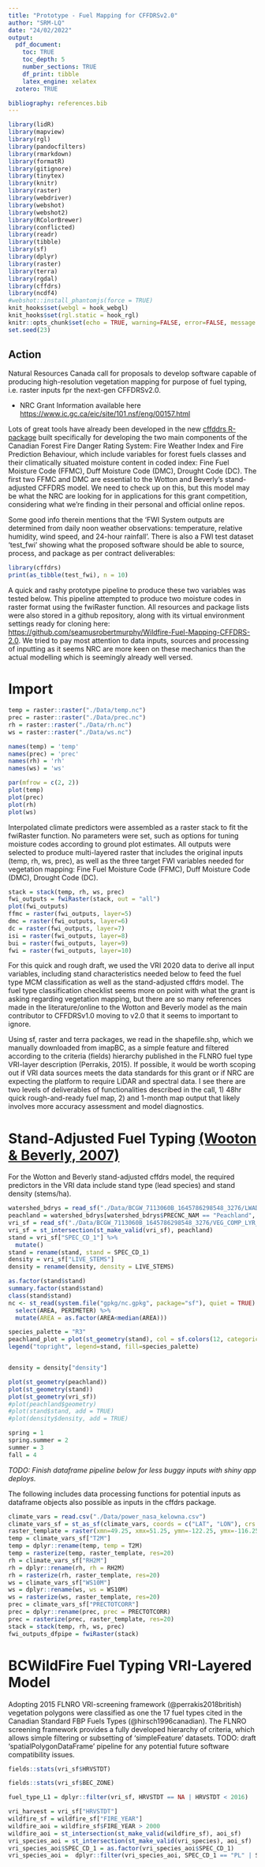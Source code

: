 ```yaml
---
title: "Prototype - Fuel Mapping for CFFDRSv2.0"
author: "SRM-LQ"
date: "24/02/2022"
output: 
  pdf_document:
    toc: TRUE
    toc_depth: 5
    number_sections: TRUE
    df_print: tibble
    latex_engine: xelatex
  zotero: TRUE

bibliography: references.bib
---
```


```r
library(lidR)
library(mapview)
library(rgl)
library(pandocfilters)
library(rmarkdown)
library(formatR)
library(gitignore)
library(tinytex)
library(knitr)
library(raster)
library(webdriver)
library(webshot)
library(webshot2)
library(RColorBrewer)
library(conflicted)
library(readr)
library(tibble)
library(sf)
library(dplyr)
library(raster)
library(terra)
library(rgdal)
library(cffdrs)
library(ncdf4)
#webshot::install_phantomjs(force = TRUE)
knit_hooks$set(webgl = hook_webgl)
knit_hooks$set(rgl.static = hook_rgl)
knitr::opts_chunk$set(echo = TRUE, warning=FALSE, error=FALSE, message = FALSE)
set.seed(23)
```

## Action {.unnumbered}

Natural Resources Canada call for proposals to develop software capable of producing high-resolution vegetation mapping for purpose of fuel typing, i.e. raster inputs fpr the next-gen CFFDRSv2.0.

-   NRC Grant Information available here <https://www.ic.gc.ca/eic/site/101.nsf/eng/00157.html>

Lots of great tools have already been developed in the new [cffddrs R-package](https://cran.r-project.org/web/packages/cffdrs/cffdrs.pdf) built specifically for developing the two main components of the Canadian Forest Fire Danger Rating System: Fire Weather Index and Fire Prediction Behaviour, which include variables for forest fuels classes and their climatically situated moisture content in coded index: Fine Fuel Moisture Code (FFMC), Duff Moisture Code (DMC), Drought Code (DC). The first two FFMC and DMC are essential to the Wotton and Beverly's stand-adjusted CFFDRS model. We need to check up on this, but this model may be what the NRC are looking for in applications for this grant competition, considering what we're finding in their personal and official online repos.

Some good info therein mentions that the 'FWI System outputs are determined from daily noon weather observations: temperature, relative humidity, wind speed, and 24-hour rainfall'. There is also a FWI test dataset 'test_fwi' showing what the proposed software should be able to source, process, and package as per contract deliverables:

```r
library(cffdrs)
print(as_tibble(test_fwi), n = 10)
```

A quick and rashy prototype pipeline to produce these two variables was tested below. This pipeline attempted to produce two moisture codes in raster format using the fwiRaster function. All resources and package lists were also stored in a github repository, along with its virtual environment settings ready for cloning here: <https://github.com/seamusrobertmurphy/Wildfire-Fuel-Mapping-CFFDRS-2.0>. We tried to pay most attention to data inputs, sources and processing of inputting as it seems NRC are more keen on these mechanics than the actual modelling which is seemingly already well versed.

# Import

```r
temp = raster::raster("./Data/temp.nc")
prec = raster::raster("./Data/prec.nc")
rh = raster::raster("./Data/rh.nc")
ws = raster::raster("./Data/ws.nc")

names(temp) = 'temp'
names(prec) = 'prec'
names(rh) = 'rh'
names(ws) = 'ws'

par(mfrow = c(2, 2)) 
plot(temp)
plot(prec)
plot(rh)
plot(ws)
```

Interpolated climate predictors were assembled as a raster stack to fit the fwiRaster function. No parameters were set, such as options for tuning moisture codes according to ground plot estimates. All outputs were selected to produce multi-layered raster that includes the original inputs (temp, rh, ws, prec), as well as the three target FWI variables needed for vegetation mapping: Fine Fuel Moisture Code (FFMC), Duff Moisture Code (DMC), Drought Code (DC).

```r
stack = stack(temp, rh, ws, prec)
fwi_outputs = fwiRaster(stack, out = "all")
plot(fwi_outputs)
ffmc = raster(fwi_outputs, layer=5)
dmc = raster(fwi_outputs, layer=6)
dc = raster(fwi_outputs, layer=7)
isi = raster(fwi_outputs, layer=8)
bui = raster(fwi_outputs, layer=9)
fwi = raster(fwi_outputs, layer=10)
```

For this quick and rough draft, we used the VRI 2020 data to derive all input variables, including stand characteristics needed below to feed the fuel type MCM classification as well as the stand-adjusted cffdrs model. The fuel type classification checklist seems more on point with what the grant is asking regarding vegetation mapping, but there are so many references made in the literature/online to the Wotton and Beverly model as the main contributor to CFFDRSv1.0 moving to v2.0 that it seems to important to ignore.

Using sf, raster and terra packages, we read in the shapefile.shp, which we manually downloaded from imapBC, as a simple feature and filtered according to the criteria (fields) hierarchy published in the FLNRO fuel type VRI-layer description (Perrakis, 2015). If possible, it would be worth scoping out if VRI data sources meets the data standards for this grant or if NRC are expecting the platform to require LiDAR and spectral data. I see there are two levels of deliverables of functionalities described in the call, 1) 48hr quick rough-and-ready fuel map, 2) and 1-month map output that likely involves more accuracy assessment and model diagnostics.

# Stand-Adjusted Fuel Typing [(Wooton & Beverly, 2007)](https://www.publish.csiro.au/wf/WF06087)

For the Wotton and Beverly stand-adjusted cffdrs model, the required predictors in the VRI data include stand type (lead species) and stand density (stems/ha).

```r
watershed_bdrys = read_sf("./Data/BCGW_7113060B_1645786298548_3276/LWADM_WATMGMT_PREC_AREA_SVW/LWADM_PA_polygon.shp")
peachland = watershed_bdrys[watershed_bdrys$PRECNC_NAM == "Peachland", ]
vri_sf = read_sf("./Data/BCGW_7113060B_1645786298548_3276/VEG_COMP_LYR_R1_POLY/VEG_R1_PLY_polygon.shp")
vri_sf = st_intersection(st_make_valid(vri_sf), peachland)
stand = vri_sf["SPEC_CD_1"] %>%
  mutate()
stand = rename(stand, stand = SPEC_CD_1)
density = vri_sf["LIVE_STEMS"]
density = rename(density, density = LIVE_STEMS)

as.factor(stand$stand)
summary.factor(stand$stand)
class(stand$stand)
nc <- st_read(system.file("gpkg/nc.gpkg", package="sf"), quiet = TRUE) %>% 
  select(AREA, PERIMETER) %>% 
  mutate(AREA = as.factor(AREA<median(AREA)))

species_palette = "R3"
peachland_plot = plot(st_geometry(stand), col = sf.colors(12, categorical = TRUE), border = 'grey', axes = TRUE) 
legend("topright", legend=stand, fill=species_palette)


density = density["density"]

plot(st_geometry(peachland))
plot(st_geometry(stand))
plot(st_geometry(vri_sf))
#plot(peachland$geometry)
#plot(stand$stand, add = TRUE)
#plot(density$density, add = TRUE)

spring = 1
spring.summer = 2
summer = 3
fall = 4
```

*TODO: Finish dataframe pipeline below for less buggy inputs with shiny app deploys.*

The following includes data processing functions for potential inputs as dataframe objects also possible as inputs in the cffdrs package.

```r
climate_vars = read.csv("./Data/power_nasa_kelowna.csv")
climate_vars_sf = st_as_sf(climate_vars, coords = c("LAT", "LON"), crs = 4326)
raster_template = raster(xmn=49.25, xmx=51.25, ymn=-122.25, ymx=-116.25, res=20, crs = "EPSG:3153")
temp = climate_vars_sf["T2M"]
temp = dplyr::rename(temp, temp = T2M)
temp = rasterize(temp, raster_template, res=20)
rh = climate_vars_sf["RH2M"]
rh = dplyr::rename(rh, rh = RH2M)
rh = rasterize(rh, raster_template, res=20)
ws = climate_vars_sf["WS10M"]
ws = dplyr::rename(ws, ws = WS10M)
ws = rasterize(ws, raster_template, res=20)
prec = climate_vars_sf["PRECTOTCORR"]
prec = dplyr::rename(prec, prec = PRECTOTCORR)
prec = rasterize(prec, raster_template, res=20)
stack = stack(temp, rh, ws, prec)
fwi_outputs_dfpipe = fwiRaster(stack)
```

# BCWildFire Fuel Typing VRI-Layered Model 

Adopting 2015 FLNRO VRI-screening framework (@perrakis2018british) vegetation polygons were classified as one the 17 fuel types cited in the Canadian Standard FBP Fuels Types (@hirsch1996canadian). The FLNRO screening framework provides a fully developed hierarchy of criteria, which allows simple filtering or subsetting of 'simpleFeature' datasets. TODO: draft 'spatialPolygonDataFrame' pipeline for any potential future software compatibility issues.

```r
fields::stats(vri_sf$HRVSTDT)

fields::stats(vri_sf$BEC_ZONE)

fuel_type_L1 = dplyr::filter(vri_sf, HRVSTDT == NA | HRVSTDT < 2016)

vri_harvest = vri_sf["HRVSTDT"]
wildfire_sf = wildfire_sf["FIRE_YEAR"]
wildfire_aoi = wildfire_sf$FIRE_YEAR > 2000
wildfire_aoi = st_intersection(st_make_valid(wildfire_sf), aoi_sf)
vri_species_aoi = st_intersection(st_make_valid(vri_species), aoi_sf)
vri_species_aoi$SPEC_CD_1 = as.factor(vri_species_aoi$SPEC_CD_1)
vri_species_aoi =  dplyr::filter(vri_species_aoi, SPEC_CD_1 == "PL" | SPEC_CD_1 == "SB" | SPEC_CD_1 == "SE" | 


```
